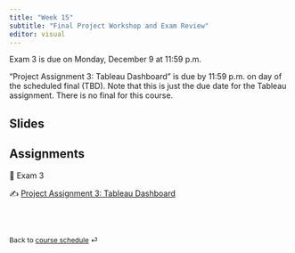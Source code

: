 ```yaml
---
title: "Week 15"
subtitle: "Final Project Workshop and Exam Review"
editor: visual
---
```


::: callout-important
Exam 3 is due on Monday, December 9 at 11:59 p.m.
:::

::: callout-important
"Project Assignment 3: Tableau Dashboard" is due by 11:59 p.m. on day of the scheduled final (TBD). Note that this is just the due date for the Tableau assignment. There is no final for this course.
:::

## Slides

<!-- [Exam 3 Review (Factile -->
<!-- game)](https://www.playfactile.com/psc2339midterm) -->

## Assignments

📘 Exam 3

✍️ [Project Assignment 3: Tableau
Dashboard](/project/project-assignment-3.html)

<br><br>

::: {style="font-size: 0.875em;"}
Back to [course schedule](/ "Course schedule") ⏎
:::
